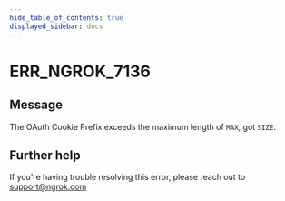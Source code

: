 ```yaml
---
hide_table_of_contents: true
displayed_sidebar: docs
---
```



# ERR_NGROK_7136

## Message

The OAuth Cookie Prefix exceeds the maximum length of `MAX`, got `SIZE`.

<ErrorDetails error="err_ngrok_7136" />

## Further help

If you're having trouble resolving this error, please reach out to [support@ngrok.com](mailto:support@ngrok.com?subject=Help%20with%20ERR_NGROK_7136)

